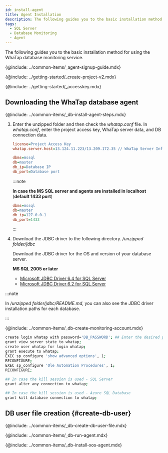 ```yaml
---
id: install-agent
title: Agent Installation
description: The following guides you to the basic installation method for using the WhaTap database monitoring service.
tags:
  - SQL Server
  - Database Monitoring
  - Agent
---
```



The following guides you to the basic installation method for using the WhaTap database monitoring service.

{@include: ../common-items/_agent-signup-guide.mdx}   

<Youtube ko='e_UpCgapfQY' en='MIo3HRIOt8M' ja='MIo3HRIOt8M' />

{@include: ../getting-started/_create-project-v2.mdx}

{@include: ../getting-started/_accesskey.mdx} 

## Downloading the WhaTap database agent

{@include: ../common-items/_db-install-agent-steps.mdx} 

3. Enter the unzipped folder and then check the _whatap.conf_ file. In _whatap.conf_, enter the project access key, WhaTap server data, and DB connection data.

   ```ini title='whatap.conf'
   license=Project Access Key
   whatap.server.host=13.124.11.223/13.209.172.35 // WhaTap Server Info

   dbms=mssql
   db=master
   db_ip=Database IP
   db_port=Database port 
   ```

   :::note

   **In case the MS SQL server and agents are installed in localhost** (**default 1433 port**)

   ```ini title='whatap.conf'
   dbms=mssql
   db=master
   db_ip=127.0.0.1
   db_port=1433
   ```

   :::

4. Download the JDBC driver to the following directory. _/unzipped folder/jdbc_

   Download the JDBC driver for the OS and version of your database server.

   **MS SQL 2005 or later**

   - [Microsoft JDBC Driver 6.4 for SQL Server](https://www.microsoft.com/en-us/download/details.aspx?id=56615)
   - [Microsoft JDBC Driver 6.2 for SQL Server](https://www.microsoft.com/en-us/download/details.aspx?id=55539)

:::note

In _/unzipped folder/jdbc/README.md_, you can also see the JDBC driver installation paths for each database.

:::

{@include: ../common-items/_db-create-monitoring-account.mdx} 

```bash showLineNumbers
create login whatap with password='DB_PASSWORD'; ## Enter the desired password.
grant view server state to whatap;
create user whatap for login whatap;
grant execute to whatap;
EXEC sp_configure 'show advanced options', 1;
RECONFIGURE;
EXEC sp_configure 'Ole Automation Procedures', 1;
RECONFIGURE;
 
## In case the kill session is used - SQL Server
grant alter any connection to whatap;

## In case the kill session is used - Azure SQL Database
grant kill database connection to whatap;
```

## DB user file creation {#create-db-user}

{@include: ../common-items/_db-create-db-user-file.mdx} 

<!--## 에이전트 실행-->

{@include: ../common-items/_db-run-agent.mdx} 

<!--## XOS 에이전트 설치-->

{@include: ../common-items/_db-install-xos-agent.mdx}
